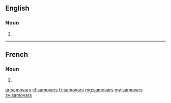 ==English==

===Noun===
{{head|en|plural}}

# {{plural of|samovar|lang=en}}

----

==French==

===Noun===
{{head|fr|plural|g=?}}

# {{plural of|samovar|lang=fr}}

[[ar:samovars]]
[[el:samovars]]
[[fr:samovars]]
[[mg:samovars]]
[[my:samovars]]
[[sv:samovars]]